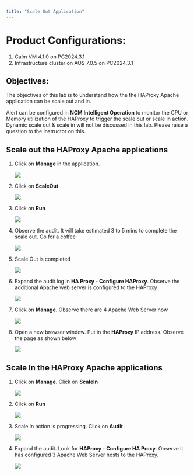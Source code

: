 ```yaml
---
title: "Scale Out Application"
---
```


# Product Configurations:

1.  Calm VM 4.1.0 on PC2024.3.1
2.  Infrastructure cluster on AOS 7.0.5 on PC2024.3.1

## Objectives:

The objectives of this lab is to understand how the the HAProxy Apache application can be scale out and 
in.  

Alert can be configured in **NCM Intelligent Operation** to monitor the CPU or Memory utilization of 
the HAProxy to trigger the scale out or scale in action.  Dynamic scale out & scale in will not be 
discussed in this lab.  Please raise a question to the instructor on this.

## Scale out the HAProxy Apache applications

1.  Click on **Manage** in the application.

    ![](images/ProvisionApp-12.png)

2.  Click on **ScaleOut**.

    ![](images/ScaleOut-1.png)

3.  Click on **Run**

    ![](images/ScaleOut-2.png)

4.  Observe the audit.  It will take estimated 3 to 5 mins to complete the scale out.  Go for a coffee

    ![](images/ScaleOut-3.png)

5.  Scale Out is completed

    ![](images/ScaleOut-4.png)

6.  Expand the audit log in **HA Proxy - Configure HAProxy**.  Observe the additional Apache web 
server is configured to the HAProxy

    ![](images/ScaleOut-4b.png)

7.  Click on **Manage**.  Observe there are 4 Apache Web Server now

    ![](images/ScaleOut-5.png)

8.  Open a new browser window.  Put in the **HAProxy** IP address.  Observe the page as shown below

    ![](images/VerifyApp-5.png)

## Scale In the HAProxy Apache applications

1.  Click on **Manage**.  Click on **ScaleIn**

    ![](images/ScaleIn-1.png)

2.  Click on **Run**

    ![](images/ScaleIn-2.png)

3.  Scale In action is progressing.  Click on **Audit**

    ![](images/ScaleIn-3.png)

4.  Expand the audit.  Look for **HAProxy - Configure HA Proxy**.  Observe it has configured 3 Apache
Web Server hosts to the HAProxy.

    ![](images/ScaleIn-4.png)




